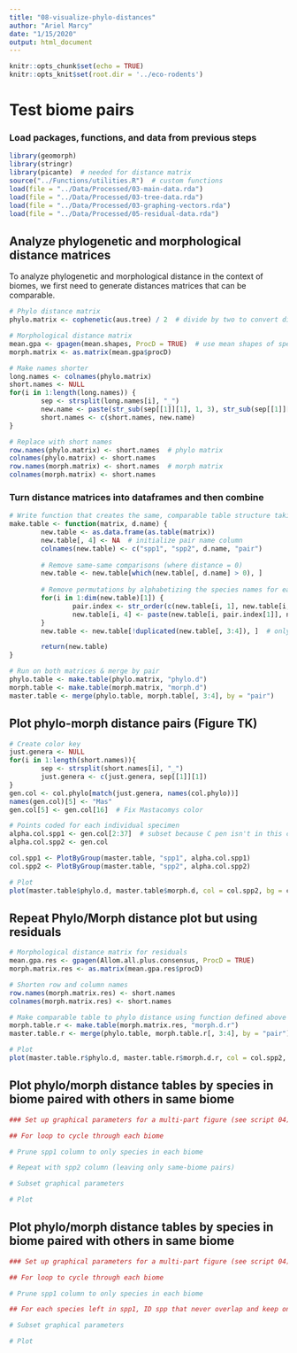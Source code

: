 ```yaml
---
title: "08-visualize-phylo-distances"
author: "Ariel Marcy"
date: "1/15/2020"
output: html_document
---
```


```r
knitr::opts_chunk$set(echo = TRUE)
knitr::opts_knit$set(root.dir = '../eco-rodents')
```

# Test biome pairs


### Load packages, functions, and data from previous steps
```r
library(geomorph)
library(stringr)
library(picante)  # needed for distance matrix
source("../Functions/utilities.R")  # custom functions
load(file = "../Data/Processed/03-main-data.rda")
load(file = "../Data/Processed/03-tree-data.rda")
load(file = "../Data/Processed/03-graphing-vectors.rda")
load(file = "../Data/Processed/05-residual-data.rda")
```

## Analyze phylogenetic and morphological distance matrices
To analyze phylogenetic and morphological distance in the context of biomes, we first need to generate distances matrices that can be comparable.
```r
# Phylo distance matrix
phylo.matrix <- cophenetic(aus.tree) / 2  # divide by two to convert distance to millions of years since Last Common Ancestor

# Morphological distance matrix
mean.gpa <- gpagen(mean.shapes, ProcD = TRUE)  # use mean shapes of species
morph.matrix <- as.matrix(mean.gpa$procD)

# Make names shorter
long.names <- colnames(phylo.matrix)
short.names <- NULL 
for(i in 1:length(long.names)) {
        sep <- strsplit(long.names[i], "_")
        new.name <- paste(str_sub(sep[[1]][1], 1, 3), str_sub(sep[[1]][2], 1, 3), sep = "_")
        short.names <- c(short.names, new.name)
}

# Replace with short names
row.names(phylo.matrix) <- short.names  # phylo matrix
colnames(phylo.matrix) <- short.names
row.names(morph.matrix) <- short.names  # morph matrix
colnames(morph.matrix) <- short.names
```

### Turn distance matrices into dataframes and then combine
```r
# Write function that creates the same, comparable table structure taking in the distance matrices from above, and the name for the distance in the matrix.
make.table <- function(matrix, d.name) {
        new.table <- as.data.frame(as.table(matrix))
        new.table[, 4] <- NA  # initialize pair name column
        colnames(new.table) <- c("spp1", "spp2", d.name, "pair")
        
        # Remove same-same comparisons (where distance = 0)
        new.table <- new.table[which(new.table[, d.name] > 0), ]
        
        # Remove permutations by alphabetizing the species names for each pair
        for(i in 1:dim(new.table)[1]) {
                pair.index <- str_order(c(new.table[i, 1], new.table[i, 2]))
                new.table[i, 4] <- paste(new.table[i, pair.index[1]], new.table[i, pair.index[2]], sep = "-")  # pair names in alpha order
        }
        new.table <- new.table[!duplicated(new.table[, 3:4]), ]  # only unique pair combinations

        return(new.table)
}

# Run on both matrices & merge by pair
phylo.table <- make.table(phylo.matrix, "phylo.d")
morph.table <- make.table(morph.matrix, "morph.d")
master.table <- merge(phylo.table, morph.table[, 3:4], by = "pair")
```

## Plot phylo-morph distance pairs (Figure TK)
```r
# Create color key
just.genera <- NULL
for(i in 1:length(short.names)){
        sep <- strsplit(short.names[i], "_")
        just.genera <- c(just.genera, sep[[1]][1])
}
gen.col <- col.phylo[match(just.genera, names(col.phylo))]
names(gen.col)[5] <- "Mas"
gen.col[5] <- gen.col[16]  # Fix Mastacomys color

# Points coded for each individual specimen
alpha.col.spp1 <- gen.col[2:37]  # subset because C pen isn't in this col
alpha.col.spp2 <- gen.col

col.spp1 <- PlotByGroup(master.table, "spp1", alpha.col.spp1)
col.spp2 <- PlotByGroup(master.table, "spp2", alpha.col.spp2)

# Plot
plot(master.table$phylo.d, master.table$morph.d, col = col.spp2, bg = col.spp1, pch = 21, xlab = "Phylogenetic distance (~million years since common ancestor)", ylab = "Morphological distance")
```

## Repeat Phylo/Morph distance plot but using residuals
```r
# Morphological distance matrix for residuals
mean.gpa.res <- gpagen(Allom.all.plus.consensus, ProcD = TRUE)
morph.matrix.res <- as.matrix(mean.gpa.res$procD)

# Shorten row and column names
row.names(morph.matrix.res) <- short.names
colnames(morph.matrix.res) <- short.names

# Make comparable table to phylo distance using function defined above
morph.table.r <- make.table(morph.matrix.res, "morph.d.r")
master.table.r <- merge(phylo.table, morph.table.r[, 3:4], by = "pair")

# Plot
plot(master.table.r$phylo.d, master.table.r$morph.d.r, col = col.spp2, bg = col.spp1, pch = 21, xlab = "Phylogenetic distance (~million years since common ancestor)", ylab = "Morphological distance of residuals")
```

## Plot phylo/morph distance tables by species in biome paired with others in same biome
```r
### Set up graphical parameters for a multi-part figure (see script 04)

## For loop to cycle through each biome

# Prune spp1 column to only species in each biome

# Repeat with spp2 column (leaving only same-biome pairs)

# Subset graphical parameters

# Plot 
```


## Plot phylo/morph distance tables by species in biome paired with others in same biome
```r
### Set up graphical parameters for a multi-part figure (see script 04)

## For loop to cycle through each biome

# Prune spp1 column to only species in each biome

## For each species left in spp1, ID spp that never overlap and keep only those pairs

# Subset graphical parameters

# Plot 
```
